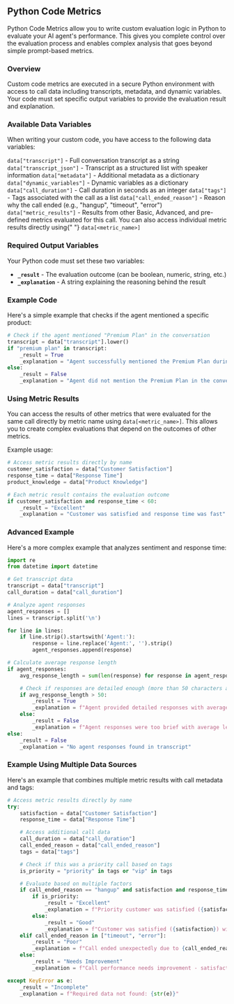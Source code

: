 ## Python Code Metrics

Python Code Metrics allow you to write custom evaluation logic in Python to evaluate your AI agent's performance. This gives you complete control over the evaluation process and enables complex analysis that goes beyond simple prompt-based metrics.

### Overview

Custom code metrics are executed in a secure Python environment with access to call data including transcripts, metadata, and dynamic variables. Your code must set specific output variables to provide the evaluation result and explanation.

### Available Data Variables

When writing your custom code, you have access to the following data variables:

<AccordionGroup>
  <Accordion title="transcript" href="#transcript">
    <code>data["transcript"]</code> - Full conversation transcript as a string
  </Accordion>
  <Accordion title="transcript_json" href="#transcript-json">
    <code>data["transcript_json"]</code> - Transcript as a structured list with
    speaker information
  </Accordion>
  <Accordion title="metadata" href="#metadata">
    <code>data["metadata"]</code> - Additional metadata as a dictionary
  </Accordion>
  <Accordion title="dynamic_variables" href="#dynamic-variables">
    <code>data["dynamic_variables"]</code> - Dynamic variables as a dictionary
  </Accordion>
  <Accordion title="call_duration" href="#call-duration">
    <code>data["call_duration"]</code> - Call duration in seconds as an integer
  </Accordion>
  <Accordion title="tags" href="#tags">
    <code>data["tags"]</code> - Tags associated with the call as a list
  </Accordion>
  <Accordion title="call_ended_reason" href="#call-ended-reason">
    <code>data["call_ended_reason"]</code> - Reason why the call ended (e.g.,
    "hangup", "timeout", "error")
  </Accordion>
  <Accordion title="metric_results" href="#metric-results">
    <code>data["metric_results"]</code> - Results from other Basic, Advanced,
    and pre-defined metrics evaluated for this call. You can also access
    individual metric results directly using{" "}
    <code>data[&lt;metric_name&gt;]</code>
  </Accordion>
</AccordionGroup>

### Required Output Variables

Your Python code must set these two variables:

- **`_result`** - The evaluation outcome (can be boolean, numeric, string, etc.)
- **`_explanation`** - A string explaining the reasoning behind the result

### Example Code

Here's a simple example that checks if the agent mentioned a specific product:

```python
# Check if the agent mentioned "Premium Plan" in the conversation
transcript = data["transcript"].lower()
if "premium plan" in transcript:
    _result = True
    _explanation = "Agent successfully mentioned the Premium Plan during the conversation"
else:
    _result = False
    _explanation = "Agent did not mention the Premium Plan in the conversation"
```

### Using Metric Results

You can access the results of other metrics that were evaluated for the same call directly by metric name using `data[<metric_name>]`. This allows you to create complex evaluations that depend on the outcomes of other metrics.

Example usage:

```python
# Access metric results directly by name
customer_satisfaction = data["Customer Satisfaction"]
response_time = data["Response Time"]
product_knowledge = data["Product Knowledge"]

# Each metric result contains the evaluation outcome
if customer_satisfaction and response_time < 60:
    _result = "Excellent"
    _explanation = "Customer was satisfied and response time was fast"
```

### Advanced Example

Here's a more complex example that analyzes sentiment and response time:

```python
import re
from datetime import datetime

# Get transcript data
transcript = data["transcript"]
call_duration = data["call_duration"]

# Analyze agent responses
agent_responses = []
lines = transcript.split('\n')

for line in lines:
    if line.strip().startswith('Agent:'):
        response = line.replace('Agent:', '').strip()
        agent_responses.append(response)

# Calculate average response length
if agent_responses:
    avg_response_length = sum(len(response) for response in agent_responses) / len(agent_responses)

    # Check if responses are detailed enough (more than 50 characters average)
    if avg_response_length > 50:
        _result = True
        _explanation = f"Agent provided detailed responses with average length of {avg_response_length:.1f} characters"
    else:
        _result = False
        _explanation = f"Agent responses were too brief with average length of {avg_response_length:.1f} characters"
else:
    _result = False
    _explanation = "No agent responses found in transcript"
```

### Example Using Multiple Data Sources

Here's an example that combines multiple metric results with call metadata and tags:

```python
# Access metric results directly by name
try:
    satisfaction = data["Customer Satisfaction"]
    response_time = data["Response Time"]

    # Access additional call data
    call_duration = data["call_duration"]
    call_ended_reason = data["call_ended_reason"]
    tags = data["tags"]

    # Check if this was a priority call based on tags
    is_priority = "priority" in tags or "vip" in tags

    # Evaluate based on multiple factors
    if call_ended_reason == "hangup" and satisfaction and response_time < 60:
        if is_priority:
            _result = "Excellent"
            _explanation = f"Priority customer was satisfied ({satisfaction}) with fast response time ({response_time}s) and completed the call normally"
        else:
            _result = "Good"
            _explanation = f"Customer was satisfied ({satisfaction}) with fast response time ({response_time}s) and completed the call normally"
    elif call_ended_reason in ["timeout", "error"]:
        _result = "Poor"
        _explanation = f"Call ended unexpectedly due to {call_ended_reason}, indicating technical issues"
    else:
        _result = "Needs Improvement"
        _explanation = f"Call performance needs improvement - satisfaction: {satisfaction}, response time: {response_time}s, ended reason: {call_ended_reason}"

except KeyError as e:
    _result = "Incomplete"
    _explanation = f"Required data not found: {str(e)}"
```
